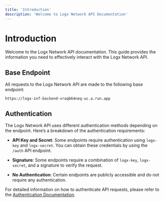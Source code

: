 ```yaml
---
title: 'Introduction'
description: 'Welcome to Logx Network API Documentation'
---
```


# Introduction

Welcome to the Logx Network API documentation. This guide provides the information you need to effectively interact with the Logx Network API.

## Base Endpoint

All requests to the Logx Network API are made to the following base endpoint:

`https://logx-inf-backend-vraqb64neq-uc.a.run.app`

## Authentication

The Logx Network API uses different authentication methods depending on the endpoint. Here’s a breakdown of the authentication requirements:

- **API Key and Secret**: Some endpoints require authentication using `logx-key` and `logx-secret`. You can obtain these credentials by using the `/auth` API endpoint.

- **Signature**: Some endpoints require a combination of `logx-key`, `logx-secret`, and a signature to verify the request.

- **No Authentication**: Certain endpoints are publicly accessible and do not require any authentication.

For detailed information on how to authenticate API requests, please refer to the [Authentication Documentation](#).
